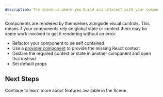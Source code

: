 ```yaml
---
description: The scene is where you build and interact with your components.
---
```


Components are rendered by themselves alongside visual controls. This means if your components rely on global state or context there may be some work involved to get it rendering without an error.

- Refactor your component to be self contained
- Use a [provider component](/docs/building-your-scene/providers) to provide the missing React context
- Declare the required context or state in another component and open that instead
- Set default props

## Next Steps

Continue to learn more about features available in the Scene.
